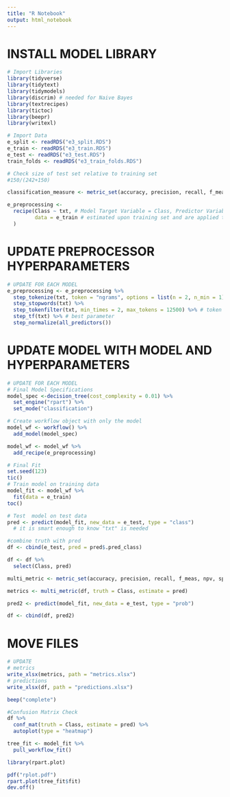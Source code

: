 ```yaml
---
title: "R Notebook"
output: html_notebook
---
```


# INSTALL MODEL LIBRARY

```r
# Import Libraries
library(tidyverse)
library(tidytext)
library(tidymodels)
library(discrim) # needed for Naive Bayes
library(textrecipes)
library(tictoc)
library(beepr)
library(writexl)
```

```r
# Import Data
e_split <- readRDS("e3_split.RDS")
e_train <- readRDS("e3_train.RDS")
e_test <- readRDS("e3_test.RDS")
train_folds <- readRDS("e3_train_folds.RDS")
```

```r
# Check size of test set relative to training set
#150/(242+150)
```

```r
classification_measure <- metric_set(accuracy, precision, recall, f_meas, roc_auc, npv, specificity)
```

```r
e_preprocessing <-
  recipe(Class ~ txt, # Model Target Variable = Class, Predictor Variable = Txt
         data = e_train # estimated upon training set and are applied the same way on the test set
  )
```

# UPDATE PREPROCESSOR HYPERPARAMETERS

```r
# UPDATE FOR EACH MODEL
e_preprocessing <- e_preprocessing %>%
  step_tokenize(txt, token = "ngrams", options = list(n = 2, n_min = 1)) %>% # n-gram tokeniser set best param
  step_stopwords(txt) %>% 
  step_tokenfilter(txt, min_times = 2, max_tokens = 12500) %>% # token keeper/ remover set best param
  step_tf(txt) %>% # best parameter 
  step_normalize(all_predictors()) 
```

# UPDATE MODEL WITH MODEL AND HYPERPARAMETERS

```r
# UPDATE FOR EACH MODEL
# Final Model Specifications
model_spec <-decision_tree(cost_complexity = 0.01) %>%
  set_engine("rpart") %>%
  set_mode("classification")

# Create workflow object with only the model
model_wf <- workflow() %>%
  add_model(model_spec)

model_wf <- model_wf %>%
  add_recipe(e_preprocessing)
```

```r
# Final Fit
set.seed(123)
tic()
# Train model on training data 
model_fit <- model_wf %>%
  fit(data = e_train)
toc()
```

```r
# Test  model on test data
pred <- predict(model_fit, new_data = e_test, type = "class")
  # it is smart enough to know "txt" is needed
```

```r
#combine truth with pred
df <- cbind(e_test, pred = pred$.pred_class)
```

```r
df <- df %>%
  select(Class, pred)
```

```r
multi_metric <- metric_set(accuracy, precision, recall, f_meas, npv, specificity)
```

```r
metrics <- multi_metric(df, truth = Class, estimate = pred)
```

```r
pred2 <- predict(model_fit, new_data = e_test, type = "prob")
```

```r
df <- cbind(df, pred2)
```

# MOVE FILES

```r
# UPDATE
# metrics
write_xlsx(metrics, path = "metrics.xlsx")
# predictions
write_xlsx(df, path = "predictions.xlsx")
```

```r
beep("complete")
```

```r
#Confusion Matrix Check
df %>%
  conf_mat(truth = Class, estimate = pred) %>%
  autoplot(type = "heatmap")
```

```r
tree_fit <- model_fit %>%
  pull_workflow_fit()

```

```r
library(rpart.plot)
```


```r
pdf("rplot.pdf")
rpart.plot(tree_fit$fit)
dev.off()
```


